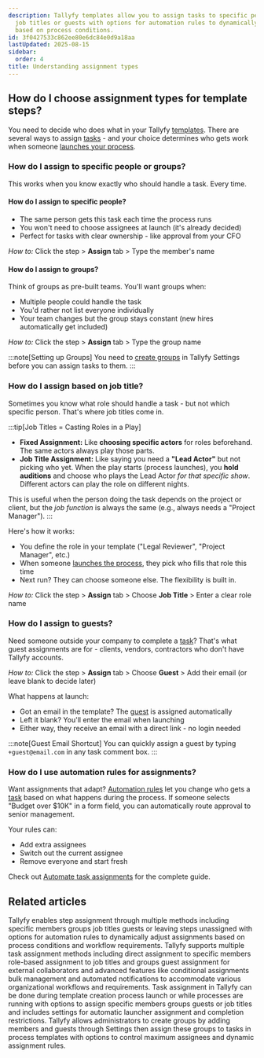 ```yaml
---
description: Tallyfy templates allow you to assign tasks to specific people groups
  job titles or guests with options for automation rules to dynamically change assignments
  based on process conditions.
id: 3f0427533c862ee80e6dc84e0d9a18aa
lastUpdated: 2025-08-15
sidebar:
  order: 4
title: Understanding assignment types
---
```


## How do I choose assignment types for template steps?

You need to decide who does what in your Tallyfy [templates](/products/pro/documenting/templates/). There are several ways to assign [tasks](/products/pro/tracking-and-tasks/tasks/) - and your choice determines who gets work when someone [launches your process](/products/pro/launching/).

### How do I assign to specific people or groups?

This works when you know exactly who should handle a task. Every time.

#### How do I assign to specific people?
- The same person gets this task each time the process runs
- You won't need to choose assignees at launch (it's already decided)
- Perfect for tasks with clear ownership - like approval from your CFO

*How to:* Click the step > **Assign** tab > Type the member's name

#### How do I assign to groups?
Think of groups as pre-built teams. You'll want groups when:
- Multiple people could handle the task
- You'd rather not list everyone individually  
- Your team changes but the group stays constant (new hires automatically get included)

*How to:* Click the step > **Assign** tab > Type the group name

:::note[Setting up Groups]
You need to [create groups](/products/pro/documenting/groups/how-to-manage-groups-and-assign-tasks-in-tallyfy/) in Tallyfy Settings before you can assign tasks to them.
:::

### How do I assign based on job title?

Sometimes you know what role should handle a task - but not which specific person. That's where job titles come in.

:::tip[Job Titles = Casting Roles in a Play]
- **Fixed Assignment:** Like **choosing specific actors** for roles beforehand. The same actors always play those parts.
- **Job Title Assignment:** Like saying you need a **"Lead Actor"** but not picking who yet. When the play starts (process launches), you **hold auditions** and choose who plays the Lead Actor *for that specific show*. Different actors can play the role on different nights.

This is useful when the person doing the task depends on the project or client, but the *job function* is always the same (e.g., always needs a "Project Manager").
:::

Here's how it works:
- You define the role in your template ("Legal Reviewer", "Project Manager", etc.)
- When someone [launches the process](/products/pro/launching/), they pick who fills that role this time
- Next run? They can choose someone else. The flexibility is built in.

*How to:* Click the step > **Assign** tab > Choose **Job Title** > Enter a clear role name

### How do I assign to guests?

Need someone outside your company to complete a [task](/products/pro/tracking-and-tasks/tasks/)? That's what guest assignments are for - clients, vendors, contractors who don't have Tallyfy accounts.

*How to:* Click the step > **Assign** tab > Choose **Guest** > Add their email (or leave blank to decide later)

What happens at launch:
- Got an email in the template? The [guest](/products/pro/documenting/guests/) is assigned automatically
- Left it blank? You'll enter the email when launching
- Either way, they receive an email with a direct link - no login needed

:::note[Guest Email Shortcut]
You can quickly assign a guest by typing `+guest@email.com` in any task comment box.
:::

### How do I use automation rules for assignments?

Want assignments that adapt? [Automation rules](/products/pro/documenting/templates/automations/) let you change who gets a [task](/products/pro/tracking-and-tasks/tasks/) based on what happens during the process. If someone selects "Budget over $10K" in a form field, you can automatically route approval to senior management.

Your rules can:
- Add extra assignees
- Switch out the current assignee
- Remove everyone and start fresh

Check out [Automate task assignments](/products/pro/documenting/templates/automations/actions/asignment-actions/) for the complete guide.


## Related articles
<CardGrid>
<LinkTitleCard header="<b>Edit Templates > Assign steps in the Tallyfy template builder</b>" href="/products/pro/documenting/templates/edit-templates/assign-steps-in-the-tallyfy-template-builder/" > Tallyfy enables step assignment through multiple methods including specific members groups job titles guests or leaving steps unassigned with options for automation rules to dynamically adjust assignments based on process conditions and workflow requirements. </LinkTitleCard>
<LinkTitleCard header="<b>Tasks > Task assignment options</b>" href="/products/pro/tracking-and-tasks/tasks/task-assignment-guide/" > Tallyfy supports multiple task assignment methods including direct assignment to specific members role-based assignment to job titles and groups guest assignment for external collaborators and advanced features like conditional assignments bulk management and automated notifications to accommodate various organizational workflows and requirements. </LinkTitleCard>
<LinkTitleCard header="<b>Edit Task > Assign members or guests after launching</b>" href="/products/pro/tracking-and-tasks/tasks/edit-task/how-can-i-assign-members-to-tasks-in-tallyfy/" > Task assignment in Tallyfy can be done during template creation process launch or while processes are running with options to assign specific members groups guests or job titles and includes settings for automatic launcher assignment and completion restrictions. </LinkTitleCard>
<LinkTitleCard header="<b>Groups > Create and assign groups</b>" href="/products/pro/documenting/groups/how-to-manage-groups-and-assign-tasks-in-tallyfy/" > Tallyfy allows administrators to create groups by adding members and guests through Settings then assign these groups to tasks in process templates with options to control maximum assignees and dynamic assignment rules. </LinkTitleCard>
</CardGrid>
